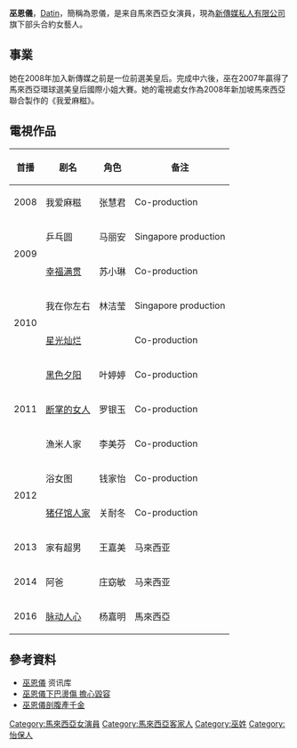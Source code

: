 {{nofootnotes|time=2019-09-28}}
{{藝人
|姓名 =  巫恩儀
|前缀尊称 = [[拿督#馬來西亞|Datin]]
|類型 = 女演員
|圖片 =
|圖片尺寸 =
|圖片簡介 =
|本名 = 
|外文名 = Moo Yan Yee
|外文 = 
|羅馬拼音 = Wu En Yi
|英文名 = Datin Moo Yan Yee
|暱稱 = 恩仪
|其他藝名 =
|國籍 = {{MAS}}
|民族 = 华人
|籍貫 = 
|出生日期 = {{birth_date_and_age|1988|7|30}}
|出生地點 = {{MAS}}[[霹靂州|霹靂州]][[怡保|怡保]]
|逝世日期 =
|逝世地點 =
|職業 = 演員、模特兒
|語言 = 華語、英文、馬來文、粵語、福建話
|教育程度 =
|宗教信仰 =
|配偶 = {{marriage|易伟汉|Dec12, 2012}}
|兒女 = 易霈玟(Ilena)，易梓萱(Ilyssa)
|父母 =
|出道地點 =
|出道作 = 我爱麻糍
|出道日期 =
|代表作 = 黑色夕阳、断掌的女人、漁米人家
|活躍年代 = 2007年至今
|唱片公司 =
|經紀公司 = [[新傳媒私人有限公司|新傳媒私人有限公司]]（2008年-2012年）
|網站 =
|相關團體 =
|獎項 =
|IMDb = 11553466
}}

'''巫恩儀'''{{BD|1988年|7月30日|||catIdx=}}，[[拿督#馬來西亞|Datin]]，簡稱為恩儀，是来自馬來西亞女演員，現為[[新傳媒私人有限公司|新傳媒私人有限公司]]旗下部头合約女藝人。

==事業==
她在2008年加入新傳媒之前是一位前選美皇后。完成中六後，巫在2007年贏得了馬來西亞環球選美皇后國際小姐大賽。她的電視處女作為2008年新加坡馬來西亞聯合製作的《我爱麻糍》。

==電視作品==
{| class="wikitable sortable"
|-
! 首播 !! 剧名 !! 角色 !! 备注
|-
| 2008 || 我爱麻糍 || 张慧君 || Co-production
|-
| rowspan="2"| 2009 || 乒乓圆 || 马丽安||Singapore production
|-
| [[幸福满贯|幸福满贯]] || 苏小琳|| Co-production
|-
| rowspan="2"| 2010 || 我在你左右 || 林洁莹 || Singapore production
|-
| [[星光灿烂|星光灿烂]] || || Co-production
|-
| rowspan="3"| 2011 || [[黑色夕阳|黑色夕阳]] || 叶婷婷 || Co-production
|-
| [[断掌的女人|断掌的女人]]|| 罗银玉|| Co-production
|-
| 漁米人家 || 李美芬 || Co-production
|-
| rowspan="2"| 2012 || 浴女图 || 钱家怡 || Co-production
|-
| [[猪仔馆人家|猪仔馆人家]] || 关耐冬 || Co-production
|-
| 2013 || 家有超男 ||  王嘉美 || 马來西亚
|-
| 2014 || 阿爸 || 庄窈敏 || 马来西亚
|-
| 2016|| [[脉动人心|脉动人心]] ||  杨嘉明 || 馬來西亞
|}

==參考資料==
{{reflist|2}}
* [https://web.archive.org/web/20121022051738/http://entertainment.xin.msn.com/en/celebrity/bios/Yan-Yee.aspx 巫恩儀] 资讯库
* [https://web.archive.org/web/20130526075859/http://www.chinapress.com.my/node/414420 巫恩儀下巴燙傷 擔心毀容]
* [https://web.archive.org/web/20130905065243/http://www.chinapress.com.my/node/453170 巫恩儀剖腹產千金]

{{Portal box|马来西亚|娱乐|人物}}
[[Category:馬來西亞女演員|Category:馬來西亞女演員]] 
[[Category:馬來西亞客家人|Category:馬來西亞客家人]]
[[Category:巫姓|Category:巫姓]]
[[Category:怡保人|Category:怡保人]]